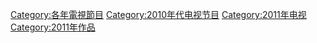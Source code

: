 [[Category:各年電視節目|Category:各年電視節目]]
[[Category:2010年代电视节目|Category:2010年代电视节目]]
[[Category:2011年电视|Category:2011年电视]]
[[Category:2011年作品|Category:2011年作品]]